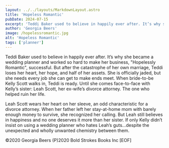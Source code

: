 ```yaml
--- 
layout: ../../layouts/MarkdownLayout.astro
title: 'Hopeless Romantic'
pubDate: 2024-07-15
excerpt: 'Teddi Baker used to believe in happily ever after. It’s why she became a wedding planner and worked so hard to make her business, "Hopelessly Romantic", successful.'
author: 'Georgia Beers'
image: /hopelessromantic.jpg
alt: 'Hopeless Romantic'
tags: ['planner']
---
```


Teddi Baker used to believe in happily ever after. It’s why she became a wedding planner and worked so hard to make her business, "Hopelessly Romantic", successful. But after the catastrophe of her own marriage, Teddi loses her heart, her hope, and half of her assets. She is officially jaded, but she needs every job she can get to make ends meet. When bride-to-be Kelly Scott walks in, Teddi is ready. Until she comes face-to-face with Kelly’s sister: Leah Scott, her ex-wife’s divorce attorney. The one who helped ruin her life.

Leah Scott wears her heart on her sleeve, an odd characteristic for a divorce attorney. When her father left her stay-at-home mom with barely enough money to survive, she recognized her calling. But Leah still believes in happiness and no one deserves it more than her sister. If only Kelly didn’t insist on using a wedding planner who hates Leah’s guts...despite the unexpected and wholly unwanted chemistry between them.

©2020 Georgia Beers (P)2020 Bold Strokes Books Inc [EOF]
